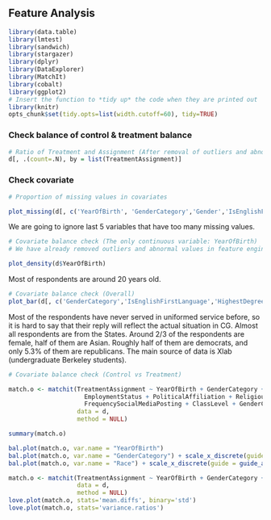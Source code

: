 ## Feature Analysis

```r
library(data.table)
library(lmtest)
library(sandwich)
library(stargazer)
library(dplyr)
library(DataExplorer)
library(MatchIt)
library(cobalt)
library(ggplot2)
# Insert the function to *tidy up* the code when they are printed out	
library(knitr)
opts_chunk$set(tidy.opts=list(width.cutoff=60), tidy=TRUE)
``` 

### Check balance of control & treatment balance
```r
# Ratio of Treatment and Assignment (After removal of outliers and abnormal data)
d[, .(count=.N), by = list(TreatmentAssignment)]
```


### Check covariate
```r
# Proportion of missing values in covariates

plot_missing(d[, c('YearOfBirth', 'GenderCategory','Gender','IsEnglishFirstLanguage','Race','CountryOfResidence','StateOfResidence','RoleAtBerkeley','IsTransferStudent','YearsAtBerkeley','DidEarnMoneyLastYear','EmploymentStatus','IncomeIn2020','HighestDegreeReceived','PoliticalAffiliation','ReligiousAffliation','BookFormatPurchasedMostOften','FrequencySocialMediaAccess','FrequencySocialMediaPosting','ClassLevel','GenderCGSurvey','HasServedInCG','HasServedInAnyOtherUniformedService','PlaceboPreTestColleagueAffinity','PlaceboPostTestColleagueAffinity')])
```

We are going to ignore last 5 variables that have too many missing values.

```r
# Covariate balance check (The only continuous variable: YearOfBirth)
# We have already removed outliers and abnormal values in feature engineering

plot_density(d$YearOfBirth)
```

Most of respondents are around 20 years old.

```r
# Covariate balance check (Overall)
plot_bar(d[, c('GenderCategory','IsEnglishFirstLanguage','HighestDegreeReceived','Race','RoleAtBerkeley','DidEarnMoneyLastYear','EmploymentStatus','PoliticalAffiliation','ReligiousAffliation','BookFormatPurchasedMostOften','FrequencySocialMediaAccess','FrequencySocialMediaPosting','ClassLevel','GenderCGSurvey','HasServedInCG','HasServedInAnyOtherUniformedService','CountryOfResidence')], nrow=2, ncol=1)
```

Most of the respondents have never served in uniformed service before, so it is hard to say that their reply will reflect the actual situation in CG. Almost all respondents are from the States. Around 2/3 of the respondents are female, half of them are Asian. Roughly half of them are democrats, and only 5.3% of them are republicans. The main source of data is Xlab (undergraduate Berkeley students). 

```r
# Covariate balance check (Control vs Treatment)

match.o <- matchit(TreatmentAssignment ~ YearOfBirth + GenderCategory + Race + IsEnglishFirstLanguage + HighestDegreeReceived + DidEarnMoneyLastYear +
                     EmploymentStatus + PoliticalAffiliation + ReligiousAffliation + BookFormatPurchasedMostOften + FrequencySocialMediaAccess +
                     FrequencySocialMediaPosting + ClassLevel + GenderCGSurvey + HasServedInCG + HasServedInAnyOtherUniformedService, 
                   data = d,
                   method = NULL)

summary(match.o)
```

```r
bal.plot(match.o, var.name = "YearOfBirth")
bal.plot(match.o, var.name = "GenderCategory") + scale_x_discrete(guide = guide_axis(n.dodge=2))
bal.plot(match.o, var.name = "Race") + scale_x_discrete(guide = guide_axis(n.dodge=3))
```

```r
match.o <- matchit(TreatmentAssignment ~ YearOfBirth + GenderCategory + Race,
                   data = d,
                   method = NULL)
love.plot(match.o, stats='mean.diffs', binary='std')
love.plot(match.o, stats='variance.ratios')
```
